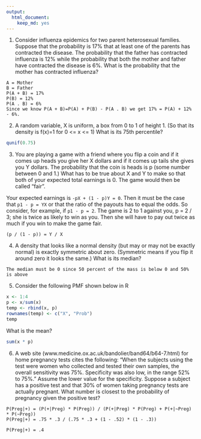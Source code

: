 ```yaml
---
output:
  html_document:
    keep_md: yes
---
```


1. Consider influenza epidemics for two parent heterosexual families. Suppose that the probability is 17% that at least one of the parents has contracted the disease. The probability that the father has contracted influenza is 12% while the probability that both the mother and father have contracted the disease is 6%. What is the probability that the mother has contracted influenza?

```
A = Mother
B = Father
P(A + B) = 17%
P(B) = 12%
P(A . B) = 6%
Since we know P(A + B)=P(A) + P(B) - P(A . B) we get 17% = P(A) + 12% - 6%.
```

2. A random variable, X is uniform, a box from 0 to 1 of height 1. (So that its density is f(x)=1 for 0 <= x <= 1) What is its 75th percentile?

```r
qunif(0.75)
```

3. You are playing a game with a friend where you flip a coin and if it comes up heads you give her X dollars and if it comes up tails she gives you Y dollars. The probability that the coin is heads is p (some number between 0 and 1.) What has to be true about X and Y to make so that both of your expected total earnings is 0. The game would then be called "fair".


Your expected earnings is `-pX + (1 - p)Y = 0`. Then it must be the case that `p1 - p = YX` or that the ratio of the payouts has to equal the odds. So consider, for example, if `p1 - p = 2`. The game is 2 to 1 against you, p = 2 / 3; she is twice as likely to win as you. Then she will have to pay out twice as much if you win to make the game fair.

```
(p / (1 - p)) = Y / X
```

4. A density that looks like a normal density (but may or may not be exactly normal) is exactly symmetric about zero. (Symmetric means if you flip it around zero it looks the same.) What is its median?

```
The median must be 0 since 50 percent of the mass is below 0 and 50% is above
```

5. Consider the following PMF shown below in R

```r
x <- 1:4
p <- x/sum(x)
temp <- rbind(x, p)
rownames(temp) <- c("X", "Prob")
temp
```

What is the mean? 

```r
sum(x * p)
```

6. A web site (www.medicine.ox.ac.uk/bandolier/band64/b64-7.html) for home pregnancy tests cites the following: "When the subjects using the test were women who collected and tested their own samples, the overall sensitivity was 75%. Specificity was also low, in the range 52% to 75%." Assume the lower value for the specificity. Suppose a subject has a positive test and that 30% of women taking pregnancy tests are actually pregnant. What number is closest to the probability of pregnancy given the positive test?

```
P(Preg|+) = (P(+|Preg) * P(Preg)) / (P(+|Preg) * P(Preg) + P(+|~Preg) * P(~Preg))
P(Preg|+) = .75 * .3 / (.75 * .3 + (1 - .52) * (1 - .3))

P(Preg|+) = .4
```